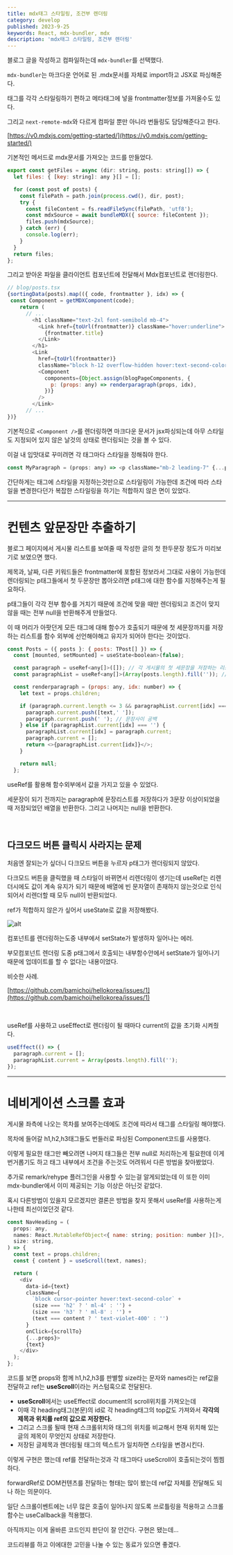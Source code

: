 ```yaml
---
title: mdx태그 스타일링, 조건부 렌더링
category: develop
published: 2023-9-25
keywords: React, mdx-bundler, mdx
description: 'mdx태그 스타일링, 조건부 렌더링'
---
```


블로그 글을 작성하고 컴파일하는데 `mdx-bundler`를 선택했다.

`mdx-bundler`는 마크다운 언어로 된 .mdx문서를 자체로 import하고 JSX로 파싱해준다.

태그를 각각 스타일링하기 편하고 메타태그에 넣을 frontmatter정보를 가져올수도 있다.

그리고 `next-remote-mdx`와 다르게 컴파일 뿐만 아니라 번들링도 담당해준다고 한다.

[https://v0.mdxjs.com/getting-started/](https://v0.mdxjs.com/getting-started/)

기본적인 메서드로 mdx문서를 가져오는 코드를 만들었다.

```js
export const getFiles = async (dir: string, posts: string[]) => {
  let files: { [key: string]: any }[] = [];

  for (const post of posts) {
    const filePath = path.join(process.cwd(), dir, post);
    try {
      const fileContent = fs.readFileSync(filePath, 'utf8');
      const mdxSource = await bundleMDX({ source: fileContent });
      files.push(mdxSource);
    } catch (err) {
      console.log(err);
    }
  }
  return files;
};
```

그리고 받아온 파일을 클라이언트 컴포넌트에 전달해서 Mdx컴포넌트로 렌더링한다.

```js
// blog/posts.tsx
{sortingData(posts).map(({ code, frontmatter }, idx) => {
 const Component = getMDXComponent(code);
    return (
      // ...
        <h1 className="text-2xl font-semibold mb-4">
          <Link href={toUrl(frontmatter)} className="hover:underline">
            {frontmatter.title}
          </Link>
        </h1>
        <Link
          href={toUrl(frontmatter)}
          className="block h-12 overflow-hidden hover:text-second-color">
          <Component
            components={Object.assign(blogPageComponents, {
              p: (props: any) => renderparagraph(props, idx),
            })}
          />
        </Link>
      // ...
})}
```

기본적으로 `<Component />`를 렌더링하면 마크다운 문서가 jsx파싱되는데 아무 스타일도 지정되어 있지 않은 날것의 상태로 렌더링되는 것을 볼 수 있다.

이걸 내 입맛대로 꾸미려면 각 태그마다 스타일을 정해줘야 한다.

```js
const MyParagraph = (props: any) => <p className="mb-2 leading-7" {...props} />;
```

간단하게는 태그에 스타일을 지정하는것만으로 스타일링이 가능한데 조건에 따라 스타일을 변경한다던가 복잡한 스타일링을 하기는 적합하지 않은 면이 있었다.

---

# 컨텐츠 앞문장만 추출하기

블로그 페이지에서 게시물 리스트를 보여줄 때 작성한 글의 첫 한두문장 정도가 미리보기로 보였으면 했다.

제목과, 날짜, 다른 키워드들은 frontmatter에 포함된 정보라서 그대로 사용이 가능한데 렌더링되는 p태그들에서 첫 두문장만 뽑아오려면 p태그에 대한 함수를 지정해주는게 필요하다.

p태그들이 각각 전부 함수를 거치기 때문에 조건에 맞을 때만 렌더링되고 조건이 맞지 않을 때는 전부 null을 반환해주게 만들었다.

이 때 머리가 아팟던게 모든 태그에 대해 함수가 호출되기 때문에 첫 세문장까지를 저장하는 리스트를 함수 외부에 선언해야해고 유지가 되어야 한다는 것이었다.

```js
const Posts = ({ posts }: { posts: TPost[] }) => {
  const [mounted, setMounted] = useState<boolean>(false);

  const paragraph = useRef<any[]>([]); // 각 게시물의 첫 세문장을 저장하는 리스트.
  const paragraphList = useRef<any[]>(Array(posts.length).fill('')); // 전체 게시물 문장 리스트: 몇번째 게시물인지 판별하기 위함이다.

  const renderparagraph = (props: any, idx: number) => {
    let text = props.children;

    if (paragraph.current.length <= 3 && paragraphList.current[idx] === '') {
      paragraph.current.push([text,' ']);
      paragraph.current.push(' '); // 문장사이 공백
    } else if (paragraphList.current[idx] === '') {
      paragraphList.current[idx] = paragraph.current;
      paragraph.current = [];
      return <>{paragraphList.current[idx]}</>;
    }

    return null;
  };
```

useRef를 활용해 함수외부에서 값을 가지고 있을 수 있었다.

세문장이 되기 전까지는 paragraph에 문장리스트를 저장하다가 3문장 이상이되었을 때 저장되었던 배열을 반환한다. 그리고 나머지는 null을 반환한다.

<br />

## 다크모드 버튼 클릭시 사라지는 문제

처음엔 잘되는가 싶더니 다크모드 버튼을 누르자 p태그가 렌더링되지 않았다.

다크모드 버튼을 클릭했을 때 스타일이 바뀌면서 리렌더링이 생기는데 useRef는 리렌더시에도 값이 계속 유지가 되기 때문에 배열에 빈 문자열이 존재하지 않는것으로 인식되어서 리렌더할 때 모두 null이 반환되었다.

ref가 적합하지 않은가 싶어서 useState로 값을 저장해봤다.

![alt](https://github.com/rlorxl/joeun-log/assets/90922593/eb3966b7-f164-4cdc-9d89-46b7c1c68399)

컴포넌트를 렌더링하는도중 내부에서 setState가 발생하자 일어나는 에러.

부모컴포넌트 렌더링 도중 p태그에서 호출되는 내부함수안에서 setState가 일어나기 때문에 업데이트를 할 수 없다는 내용이었다.

비슷한 사례.

[https://github.com/bamichoi/hellokorea/issues/1](https://github.com/bamichoi/hellokorea/issues/1)

<br />

useRef를 사용하고 useEffect로 렌더링이 될 때마다 current의 값을 초기화 시켜줬다.

```js
useEffect(() => {
  paragraph.current = [];
  paragraphList.current = Array(posts.length).fill('');
});
```

---

# 네비게이션 스크롤 효과

게시물 좌측에 나오는 목차를 보여주는데에도 조건에 따라서 태그를 스타일링 해야했다.

목차에 들어갈 h1,h2,h3태그들도 번들러로 파싱된 Component코드를 사용했다.

이렇게 필요한 태그만 빼오려면 나머지 태그들은 전부 null로 처리하는게 필요한데 이게 번거롭기도 하고 태그 내부에서 조건을 주는것도 어려워서 다른 방법을 찾아봤었다.

추가로 remark/rehype 플러그인을 사용할 수 있는걸 알게되었는데 이 또한 이미 mdx-bundler에서 이미 제공되는 기능 이상은 아닌것 같았다.

혹시 다른방법이 있을지 모르겠지만 결론은 방법을 찾지 못해서 useRef를 사용하는게 나한테 최선이었던것 같다.

```js
const NavHeading = (
  props: any,
  names: React.MutableRefObject<{ name: string; position: number }[]>,
  size: string,
) => {
  const text = props.children;
  const { content } = useScroll(text, names);

  return (
    <div
      data-id={text}
      className={
        `block cursor-pointer hover:text-second-color` +
        (size === 'h2' ? ' ml-4' : '') +
        (size === 'h3' ? ' ml-8' : '') +
        (text === content ? ' text-violet-400' : '')
      }
      onClick={scrollTo}
      {...props}>
      {text}
    </div>
  );
};
```

코드를 보면 props와 함께 h1,h2,h3를 판별할 size라는 문자와 names라는 ref값을 전달하고 ref는 **useScroll**이라는 커스텀훅으로 전달된다.

- **useScroll**에서는 useEffect로 document의 scroll위치를 가져오는데
- 이때 각 heading태그(본문)의 id로 각 heading태그의 top값도 가져와서 **각각의 제목과 위치를 ref의 값으로 저장한다.**
- 그리고 스크롤 될때 현재 스크롤위치와 태그의 위치를 비교해서 현재 위치해 있는 글의 제목이 무엇인지 상태로 저장한다.
- 저장된 글제목과 렌더링될 태그의 텍스트가 일치하면 스타일을 변경시킨다.

이렇게 구현은 했는데 ref를 전달하는것과 각 태그마다 useScroll이 호출되는것이 찜찜하다.

forwardRef로 DOM컨텐츠를 전달하는 형태는 많이 봤는데 ref값 자체를 전달해도 되나 하는 의문이다.

일단 스크롤이벤트에는 너무 많은 호출이 일어나지 않도록 쓰로틀링을 적용하고 스크롤 함수는 useCallback을 적용했다.

아직까지는 이게 올바른 코드인지 판단이 잘 안간다. 구현은 됐는데...

코드리뷰를 하고 이에대한 고민을 나눌 수 있는 동료가 있으면 좋겠다.
